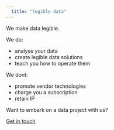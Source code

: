 ```yaml
---
  title: "legible data"
---
```

  
  We make data legible.
  
  We do:
  
  * analyse your data
  * create legible data solutions
  * teach you how to operate them
    
  We dont:
  
  * promote vendor technologies
  * charge you a subscription
  * retain IP
    
  Want to embark on a data project with us?
  
  [Get in touch](mailto:roman@legibledata.org,duncan@legibledata.org)